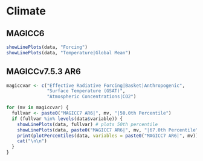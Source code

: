 # Climate
## MAGICC6

```r
showLinePlots(data, "Forcing")
showLinePlots(data, "Temperature|Global Mean")
```

## MAGICCv7.5.3 AR6
```r
magiccvar <- c("Effective Radiative Forcing|Basket|Anthropogenic",
               "Surface Temperature (GSAT)",
               "Atmospheric Concentrations|CO2")

for (mv in magiccvar) {
  fullvar <- paste0("MAGICC7 AR6|", mv, "|50.0th Percentile")
  if (fullvar %in% levels(data$variable)) {
    showLinePlots(data, fullvar) # plots 50th percentile
    showLinePlots(data, paste0("MAGICC7 AR6|", mv, "|67.0th Percentile"))
    print(plotPercentiles(data, variables = paste0("MAGICC7 AR6|", mv)))
    cat("\n\n")
  }
}
```
